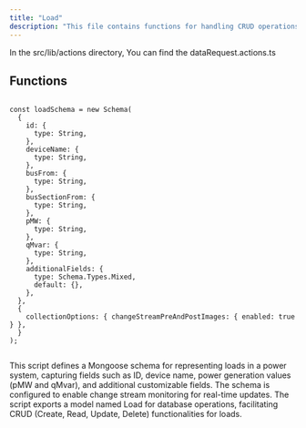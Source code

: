 ```yaml
---
title: "Load"
description: "This file contains functions for handling CRUD operations on data requests within a server application."
---
```


In the <Highlight>src/lib/actions</Highlight> directory, You can find the <Highlight>dataRequest.actions.ts</Highlight>

## Functions

```tsx:getAllDataRequests

const loadSchema = new Schema(
  {
    id: {
      type: String,
    },
    deviceName: {
      type: String,
    },
    busFrom: {
      type: String,
    },
    busSectionFrom: {
      type: String,
    },
    pMW: {
      type: String,
    },
    qMvar: {
      type: String,
    },
    additionalFields: {
      type: Schema.Types.Mixed,
      default: {},
    },
  },
  {
    collectionOptions: { changeStreamPreAndPostImages: { enabled: true } },
  }
);


```

This script defines a Mongoose schema for representing loads in a power system, capturing fields such as ID, device name, power generation values (pMW and qMvar), and additional customizable fields. The schema is configured to enable change stream monitoring for real-time updates. The script exports a model named Load for database operations, facilitating CRUD (Create, Read, Update, Delete) functionalities for loads.